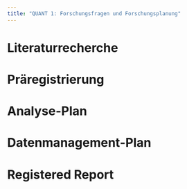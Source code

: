 ```yaml
---
title: "QUANT 1: Forschungsfragen und Forschungsplanung"
---
```


# Literaturrecherche

# Präregistrierung

# Analyse-Plan

# Datenmanagement-Plan

# Registered Report
